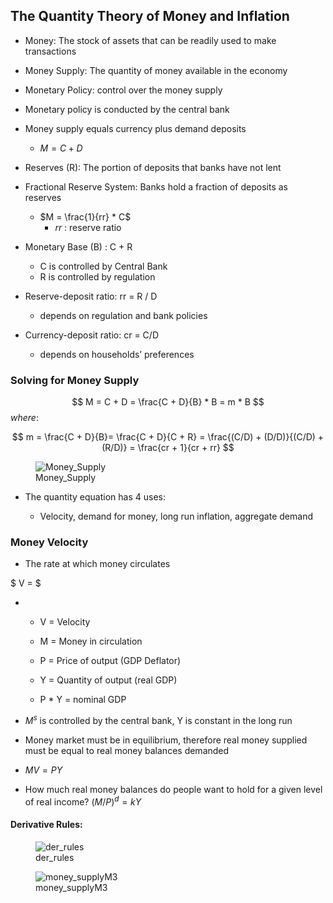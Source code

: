 ## The Quantity Theory of Money and Inflation

-   Money: The stock of assets that can be readily used to make transactions

-   Money Supply: The quantity of money available in the economy

-   Monetary Policy: control over the money supply

-   Monetary policy is conducted by the central bank

-   Money supply equals currency plus demand deposits

    -   $M = C + D$

-   Reserves (R): The portion of deposits that banks have not lent

-   Fractional Reserve System: Banks hold a fraction of deposits as reserves

    -   $M = \frac{1}{rr} * C$
        -   *rr* : reserve ratio

-   Monetary Base (B) : C + R

    -   C is controlled by Central Bank
    -   R is controlled by regulation

-   Reserve-deposit ratio: rr = R / D

    -   depends on regulation and bank policies

-   Currency-deposit ratio: cr = C/D

    -   depends on households' preferences

### Solving for Money Supply

$$
M = C + D = \frac{C + D}{B} * B = m * B
$$ *where*:

$$
m = \frac{C + D}{B}= \frac{C + D}{C + R} = \frac{(C/D) + (D/D)}{(C/D) + (R/D)} = \frac{cr + 1}{cr + rr} 
$$

![Money_Supply](./Money%20Supply.jpg)

-   The quantity equation has 4 uses:

    -   Velocity, demand for money, long run inflation, aggregate demand

### Money Velocity

-   The rate at which money circulates

$ V = \frac{P * Y}{M} $

-   
    -   V = Velocity

    -   M = Money in circulation

    -   P = Price of output (GDP Deflator)

    -   Y = Quantity of output (real GDP)

    -   P \* Y = nominal GDP

-   $M^{s}$ is controlled by the central bank, Y is constant in the long run

-   Money market must be in equilibrium, therefore real money supplied must be equal to real money balances demanded

-   $MV = PY$

-   How much real money balances do people want to hold for a given level of real income? $(M/P)^{d} = kY$

#### Derivative Rules:

![der_rules](./Screenshot_20230513_181305_Excel.jpg)


![money_supplyM3](./money_supply_syncM3.jpg)






